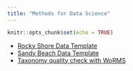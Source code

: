 ```yaml
---
title: "Methods for Data Science"
---
```


```r
knitr::opts_chunk$set(echo = TRUE)
```

- [Rocky Shore Data Template](protocols/Data_Sheet_RockyShore_template.xlsx)
- [Sandy Beach Data Template](protocols/Data_SandyBeach_template.xlsx)
- [Taxonomy quality check with WoRMS](protocols/WoRMS_quality_check.pdf)

